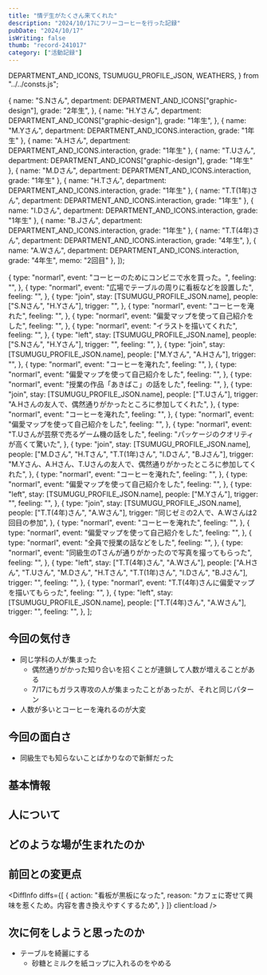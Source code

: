 ```yaml
---
title: "情デ生がたくさん来てくれた"
description: "2024/10/17にフリーコーヒーを行った記録"
pubDate: "2024/10/17"
isWriting: false
thumb: "record-241017"
category: ["活動記録"]
---
```


  DEPARTMENT_AND_ICONS,
  TSUMUGU_PROFILE_JSON,
  WEATHERS,
} from "../../consts.js";

  {
    name: "S.Nさん",
    department: DEPARTMENT_AND_ICONS["graphic-design"],
    grade: "2年生",
  },
  {
    name: "H.Yさん",
    department: DEPARTMENT_AND_ICONS["graphic-design"],
    grade: "1年生",
  },
  {
    name: "M.Yさん",
    department: DEPARTMENT_AND_ICONS.interaction,
    grade: "1年生"
  },
  {
    name: "A.Hさん",
    department: DEPARTMENT_AND_ICONS.interaction,
    grade: "1年生"
  },
  {
    name: "T.Uさん",
    department: DEPARTMENT_AND_ICONS["graphic-design"],
    grade: "1年生"
  },
  {
    name: "M.Dさん",
    department: DEPARTMENT_AND_ICONS.interaction,
    grade: "1年生"
  },
  {
    name: "H.Tさん",
    department: DEPARTMENT_AND_ICONS.interaction,
    grade: "1年生"
  },
  {
    name: "T.T(1年)さん",
    department: DEPARTMENT_AND_ICONS.interaction,
    grade: "1年生"
  },
  {
    name: "I.Dさん",
    department: DEPARTMENT_AND_ICONS.interaction,
    grade: "1年生"
  },
  {
    name: "B.Jさん",
    department: DEPARTMENT_AND_ICONS.interaction,
    grade: "1年生"
  },
  {
    name: "T.T(4年)さん",
    department: DEPARTMENT_AND_ICONS.interaction,
    grade: "4年生",
  },
  {
    name: "A.Wさん",
    department: DEPARTMENT_AND_ICONS.interaction,
    grade: "4年生",
    memo: "2回目"
  },
]);


  {
    type: "normarl",
    event: "コーヒーのためにコンビニで水を買った。",
    feeling: "",
  },
  {
    type: "normarl",
    event: "広場でテーブルの周りに看板などを設置した",
    feeling: "",
  },
  {
    type: "join",
    stay: [TSUMUGU_PROFILE_JSON.name],
    people: ["S.Nさん", "H.Yさん"],
    trigger: "",
  },
  {
    type: "normarl",
    event: "コーヒーを淹れた",
    feeling: "",
  },
  {
    type: "normarl",
    event: "偏愛マップを使って自己紹介をした",
    feeling: "",
  },
  {
    type: "normarl",
    event: "イラストを描いてくれた",
    feeling: "",
  },
  {
    type: "left",
    stay: [TSUMUGU_PROFILE_JSON.name],
    people: ["S.Nさん", "H.Yさん"],
    trigger: "",
    feeling: "",
  },
  {
    type: "join",
    stay: [TSUMUGU_PROFILE_JSON.name],
    people: ["M.Yさん", "A.Hさん"],
    trigger: "",
  },
  {
    type: "normarl",
    event: "コーヒーを淹れた",
    feeling: "",
  },
  {
    type: "normarl",
    event: "偏愛マップを使って自己紹介をした",
    feeling: "",
  },
  {
    type: "normarl",
    event: "授業の作品「あきばこ」の話をした",
    feeling: "",
  },
  {
    type: "join",
    stay: [TSUMUGU_PROFILE_JSON.name],
    people: ["T.Uさん"],
    trigger: "A.Hさんの友人で、偶然通りがかったところに参加してくれた",
  },
  {
    type: "normarl",
    event: "コーヒーを淹れた",
    feeling: "",
  },
  {
    type: "normarl",
    event: "偏愛マップを使って自己紹介をした",
    feeling: "",
  },
  {
    type: "normarl",
    event: "T.Uさんが芸祭で売るゲーム機の話をした",
    feeling: "パッケージのクオリティが高くて驚いた",
  },
  {
    type: "join",
    stay: [TSUMUGU_PROFILE_JSON.name],
    people: ["M.Dさん", "H.Tさん", "T.T(1年)さん", "I.Dさん", "B.Jさん"],
    trigger: "M.Yさん、A.Hさん、T.Uさんの友人で、偶然通りがかったところに参加してくれた",
  },
  {
    type: "normarl",
    event: "コーヒーを淹れた",
    feeling: "",
  },
  {
    type: "normarl",
    event: "偏愛マップを使って自己紹介をした",
    feeling: "",
  },
  {
    type: "left",
    stay: [TSUMUGU_PROFILE_JSON.name],
    people: ["M.Yさん"],
    trigger: "",
    feeling: "",
  },
  {
    type: "join",
    stay: [TSUMUGU_PROFILE_JSON.name],
    people: ["T.T(4年)さん", "A.Wさん"],
    trigger: "同じゼミの2人で、A.Wさんは2回目の参加",
  },
   {
    type: "normarl",
    event: "コーヒーを淹れた",
    feeling: "",
  },
  {
    type: "normarl",
    event: "偏愛マップを使って自己紹介をした",
    feeling: "",
  },
  {
    type: "normarl",
    event: "全員で授業の話などをした",
    feeling: "",
  },
  {
    type: "normarl",
    event: "同級生のTさんが通りがかったので写真を撮ってもらった",
    feeling: "",
  },
  {
    type: "left",
    stay: ["T.T(4年)さん", "A.Wさん"],
    people: ["A.Hさん", "T.Uさん", "M.Dさん", "H.Tさん", "T.T(1年)さん", "I.Dさん", "B.Jさん"],
    trigger: "",
    feeling: "",
  },
  {
    type: "normarl",
    event: "T.T(4年)さんに偏愛マップを描いてもらった",
    feeling: "",
  },
  {
    type: "left",
    stay: [TSUMUGU_PROFILE_JSON.name],
    people: ["T.T(4年)さん", "A.Wさん"],
    trigger: "",
    feeling: "",
  },
];

## 今回の気付き

- 同じ学科の人が集まった
  - 偶然通りがかった知り合いを招くことが連鎖して人数が増えることがある
  - 7/17にもガラス専攻の人が集まったことがあったが、それと同じパターン
- 人数が多いとコーヒーを淹れるのが大変

## 今回の面白さ

- 同級生でも知らないことばかりなので新鮮だった

## 基本情報

<PostBasicInfo
  date="2024-10-17"
  otherEventDates={eventDates}
  weather="曇り"
  temp="26"
  place="東学広場 テキスタイル棟側"
/>

## 人について

<TsumuguInfo
  condition="元気"
  comment="看板を新調したのでやる気"
  photo=""
  client:load
/>

<VisitorsInfo visitors={peopleWithColor} />

## どのような場が生まれたのか

<EventsInfo overview="" people={peopleWithColor} events={events} />

## 前回との変更点

<DiffInfo
  diffs={[
     {
      action: "看板が黒板になった",
      reason: "カフェに寄せて興味を惹くため。内容を書き換えやすくするため",
    }
  ]}
  client:load
/>

## 次に何をしようと思ったのか

- テーブルを綺麗にする
  - 砂糖とミルクを紙コップに入れるのをやめる

